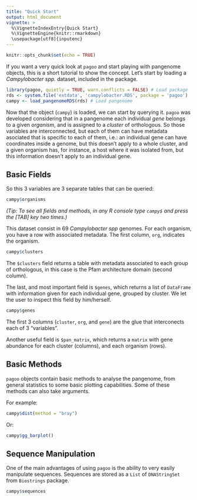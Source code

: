 ```yaml
---
title: "Quick Start"
output: html_document
vignette: >
  %\VignetteIndexEntry{Quick Start}
  %\VignetteEngine{knitr::rmarkdown}
  \usepackage[utf8]{inputenc}
---
```


```r
knitr::opts_chunk$set(echo = TRUE)
```

If you want a very quick look at `pagoo` and start playing with pangenome objects, this is a short tutorial to show the concept. Let's start by loading a _Campylobacter spp._ dataset, included in the package.

```r
library(pagoo, quietly = TRUE, warn.conflicts = FALSE) # Load package
rds <- system.file('extdata', 'campylobacter.RDS', package = 'pagoo')
campy <- load_pangenomeRDS(rds) # Load pangenome
```

Now that the object (`campy`) is loaded, we can start by querying it. `pagoo` was developed considering that in a pangenome each individual *gene* belongs to a given *organism*, and is assigned to a *cluster* of orthologous. So those variables are interconnected, but each of them can have metadata asociated that is specific to each of them, i.e.: an individual gene can have coordinates inside a genome, but this doesn't apply to a whole cluster, and a given organism has, for instance, a host where it was isolated from, but this information doesn't apply to an individual gene.

## Basic Fields

So this 3 variables are 3 separate tables that can be queried:

```r
campy$organisms
```
*(Tip: To see all fields and methods, in any R console type `campy$` and press the [TAB] key two times.)*

This dataset consist in 69 _Campylobacter spp_ genomes. For each organism, you have a row with associated metadata. The first column, `org`, indicates the organism.

```r
campy$clusters
```

The `$clusters` field returns a table with metadata associated to each group of orthologous, in this case is the Pfam architecture domain (second column).

The last, and most important field is `$genes`, which returns a list of `DataFrame` with information given for each individual gene, grouped by cluster. We let the user to inspect this field by him/herself.

```r
campy$genes
```

The first 3 columns (`cluster`, `org`, and `gene`) are the glue that interconects each of 3 "variables".

Another useful field is `$pan_matrix`, which returns a `matrix` with gene abundance for each cluster (columns), and each organism (rows).

## Basic Methods

`pagoo` objects contain basic methods to analyse the pangenome, from general statistics to some basic plotting capabilities. Some of these methods can also take arguments.

For example:

```r
campy$dist(method = "bray")
```
Or:
```r
campy$gg_barplot()
```

## Sequence Manipulation

One of the main advantages of using `pagoo` is the ability to very easily manipulate sequences. Sequences are stored as a `List` of `DNAStringSet` from `Biostrings` package.

```r
campy$sequences
```
